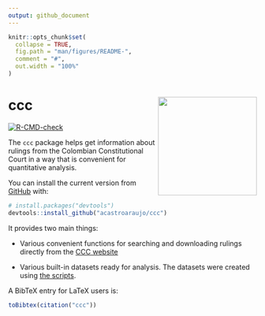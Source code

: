 ```yaml
---
output: github_document
---
```


<!-- README.md is generated from README.Rmd. Please edit that file -->

```r
knitr::opts_chunk$set(
  collapse = TRUE,
  fig.path = "man/figures/README-",
  comment = "#",
  out.width = "100%"
)
```

# ccc <img src="man/figures/logo.png" align="right" height="138" style="float:right; height:200px;">

<!-- badges: start -->

[![R-CMD-check](https://github.com/acastroaraujo/ccc/actions/workflows/R-CMD-check.yaml/badge.svg)](https://github.com/acastroaraujo/ccc/actions/workflows/R-CMD-check.yaml)
<!-- badges: end -->

The `ccc` package helps get information about rulings from the Colombian Constitutional Court in a way that is convenient for quantitative analysis.

You can install the current version from [GitHub](https://github.com/) with:

``` r
# install.packages("devtools")
devtools::install_github("acastroaraujo/ccc")
```

It provides two main things:

- Various convenient functions for searching and downloading rulings directly from the [CCC website](https://www.corteconstitucional.gov.co/)

- Various built-in datasets ready for analysis. The datasets were created using [the scripts](https://github.com/acastroaraujo/ccc/tree/master/data-raw).

A BibTeX entry for LaTeX users is:

```r
toBibtex(citation("ccc"))
```


